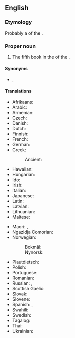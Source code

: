 ==English==
{{book of the Bible|Acts of the Apostles}}

===Etymology===
Probably a {{l|en|calque}} of the {{etyl|la|en}} {{m|la|Āctūs Apostolōrum}}.

===Proper noun===
{{en-proper noun}}

# {{lb|en|biblical}} The fifth book in the {{l|en|New Testament}} of the {{l|en|Bible}}.

====Synonyms====
* {{l|en|Acts}}, {{l|en|Book of Acts}}

====Translations====
{{trans-top|fifth book of the New Testament}}
* Afrikaans: {{t+|af|Handelinge van die apostels|p}}
* Arabic: {{t|ar|أَعْمَال الرُّسُل|p}}
* Armenian: {{t|hy|Գործք առաքելոց}}
* Czech: {{t|cs|Skutky Apoštolů|m-p}}
* Danish: {{t|da|Apostlenes Gerninger|p}}
* Dutch: {{t|nl|Handelingen}}
* Finnish: {{t+|fi|Apostolien teot}}
* French: {{t|fr|Actes des Apôtres|f-p}}
* German: {{t+|de|Apostelgeschichte|f}}
* Greek: {{t|el|Πράξεις των Αποστόλων|f-p}}
*: Ancient: {{t|grc|Πρᾱ́ξεις τῶν Ἀποστόλων|f-p}}
* Hawaiian: {{t|haw|Akts o ka poe lunaolelo}}
* Hungarian: {{t|hu|Az apostolok cselekedetei}}
* Ido: {{t+|io|Agi dil Apostoli|m-p}}
* Irish: {{t|ga|Gníomhartha na nAspal|m-p}}
* Italian: {{t+|it|Atti degli Apostoli|m-p}}
* Japanese: {{t|ja|使徒行伝|tr=shitogyōden}}
* Latin: {{t+|la|Āctūs Apostolōrum|m-p}}
* Latvian: {{t|lv|Apustuļu darbi|m-p}}
* Lithuanian: {{t+|lt|Apaštalų darbai|m-p}}
* Maltese: {{t|mt|Atti ta' l-Appostli|alt=L-Atti ta' l-Appostli}}
{{trans-mid}}
* Maori: {{t|mi|Ngā Mahi}}, {{t|mi|Ngā Mahi a ngā Āpotoro}}
* Ngazidja Comorian: {{t|zdj|Zitrenɗwa|c8}}
* Norwegian:
*: Bokmål: {{t+|nb|Apostlenes gjerninger}}
*: Nynorsk: {{t|nn|Apostelgjerningane}}
* Plautdietsch: {{t|pdt|Aposteljeschicht|f}}
* Polish: {{t|pl|Dzieje Apostolskie|p}}
* Portuguese: {{t+|pt|Atos dos Apóstolos|p}}
* Romanian: {{t|ro|Faptele Apostolilor|m-p}}
* Russian: {{t|ru|Дея́ния святы́х апо́столов|n-p}}, {{t|ru|Дея́ния апо́столов|n-p}}
* Scottish Gaelic: {{t|gd|Leabhar Ghnìomharan nan Abstol|m}}
* Slovak: {{t|sk|Skutky apoštolov|m-p}}
* Slovene: {{t+|sl|Apostolska dela|m-p}}
* Spanish: {{t|es|Hechos|m-p}}, {{t+|es|Actos de los Apóstoles|m-p}}
* Swahili: {{t|sw|Matendo ya Mitume|c6}}
* Swedish: {{t+|sv|Apostlagärningarna}}
* Tagalog: {{t|tl|Mga Gawa ng mga Apostol}}
* Thai: {{t|th|กิจการของอัครทูต}}
* Ukrainian: {{t+|uk|Дії|tr=Diyi|sc=Cyrl}}
{{trans-bottom}}
